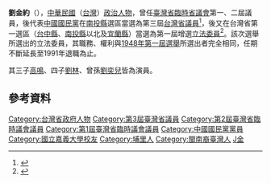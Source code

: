 {{Infobox_officeholder
| name = 劉金約
| image name =
| width = 
| now = 中華民國（台灣）政治人士 
| period = 
| Sex = 男 
| Native place = 
| birthdate = 1910年10月22日
| deathdate =2002年（92歲）
|nationality={{ROC}}
| party = {{KMT}}
| place of birth = {{TWN-JPN}}[[南投廳|南投廳]]埔裏社支廳
| place of death={{TWN}}
| children = 劉明裁<br />劉明俊<br />[[高鳴_(演員)|劉明哲]]<br />[[劉林_(演員)|劉林]]
| educate = 
*嘉義高級農林學校農林科畢業
*美國阿根曾大學農部研究
| past = 
*臺中山林管理所組長
*埔里山林管理所所長
*臺灣省政府農林處第三模範林場場長
*臺灣省政府農林廳技正
*臺灣省臨時省議會第一、二屆議員
*台灣省議會第三屆議員<br><span style="color: blue;">（1965年－1969年）</span>
*第一屆增選立法委員<br><span style="color: blue;">（1970年－1991年）</span>
}}
'''劉金約'''（{{bd|1910年|10月22日|2002年}}），[[中華民國|中華民國]]（[[台灣|台灣]]）[[政治人物|政治人物]]，曾任[[臺灣省臨時省議會|臺灣省臨時省議會]]第一、二屆議員，後代表[[中國國民黨|中國國民黨]]在[[南投縣|南投縣]]選區當選為第三屆[[台灣省議員|台灣省議員]]<ref>{{Cite web |url=http://www.tpa.gov.tw/opencms/digital/area/past/past02/member0063.html |title=臺灣省臨時省議會 |accessdate=2017-02-06 |archive-date=2017-02-06 |archive-url=https://web.archive.org/web/20170206190000/http://www.tpa.gov.tw/opencms/digital/area/past/past02/member0063.html |dead-url=no }}</ref>，後又在台灣省第一選區（[[台中縣|台中縣]]、[[南投縣|南投縣]]以北及[[宜蘭縣|宜蘭縣]]）當選為第一屆增選[[立法委員|立法委員]]<ref>{{Cite web |url=http://npl.ly.gov.tw/do/www/commissionerInfo?id=291&expireBack=01&expire=01&act=exp&keyword=&orderBy=name&nameOrder=true&eleDisOrder=false |title=立法院國會圖書館 第１屆立法委員個人資料 劉金約 |accessdate=2008-07-30 |archive-date=2016-03-04 |archive-url=https://web.archive.org/web/20160304092604/http://npl.ly.gov.tw/do/www/commissionerInfo?id=291&expireBack=01&expire=01&act=exp&keyword=&orderBy=name&nameOrder=true&eleDisOrder=false |dead-url=no }}</ref>。該次選舉所選出的立法委員，其職務、權利與[[1948年中華民國立法委員選舉|1948年第一屆選舉]]所選出者完全相同，任期不斷延長至1991年退職為止。

其三子[[高鳴_(演員)|高鳴]]、四子[[劉林_(演員)|劉林]]、曾孫[[劉奕兒|劉奕兒]]皆為演員。

==參考資料==
<div class="references-small">
<references />
</div>
{{TW-poli-bio-stub}}
{{中華民國第一屆增選立法委員}}
{{DEFAULTSORT:Liu劉}}
[[Category:台灣省政府人物|Category:台灣省政府人物]]
[[Category:第3屆臺灣省議員|Category:第3屆臺灣省議員]]
[[Category:第2屆臺灣省臨時議會議員|Category:第2屆臺灣省臨時議會議員]]
[[Category:第1屆臺灣省臨時議會議員|Category:第1屆臺灣省臨時議會議員]]
[[Category:中國國民黨黨員|Category:中國國民黨黨員]]
[[Category:國立嘉義大學校友|Category:國立嘉義大學校友]]
[[Category:埔里人|Category:埔里人]]
[[Category:閩南裔臺灣人|Category:閩南裔臺灣人]]
[[Category:劉姓|J金]]